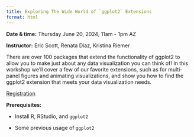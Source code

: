```yaml
---
title: Exploring The Wide World of `ggplot2` Extensions
format: html
---
```


**Date & time:** Thursday June 20, 2024, 11am - 1pm AZ

**Instructor:** Eric Scott, Renata Diaz, Kristina Riemer

There are over 100 packages that extend the functionality of ggplot2 to allow you to make just about any data visualization you can think of! In this workshop we'll cover a few of our favorite extensions, such as for multi-panel figures and animating visualizations, and show you how to find the ggplot2 extension that meets your data visualization needs.

[Registration](https://arizona.zoom.us/meeting/register/tZwsd-murTMsG9DosEldScve878o0FrwsC-5#/registration)

**Prerequisites:**

-   Install R, RStudio, and `ggplot2`

-   Some previous usage of `ggplot2`
